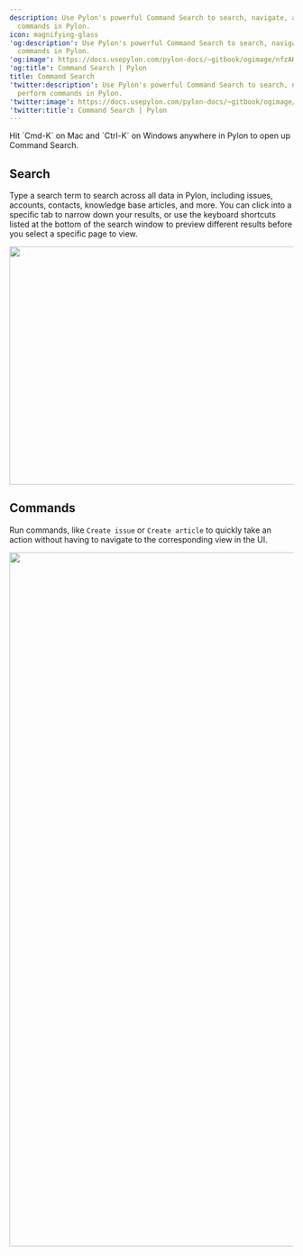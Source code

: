 ---
description: Use Pylon's powerful Command Search to search, navigate, and perform
  commands in Pylon.
icon: magnifying-glass
'og:description': Use Pylon's powerful Command Search to search, navigate, and perform
  commands in Pylon.
'og:image': https://docs.usepylon.com/pylon-docs/~gitbook/ogimage/nfzAKCwwZkZPqnulMUej
'og:title': Command Search | Pylon
title: Command Search
'twitter:description': Use Pylon's powerful Command Search to search, navigate, and
  perform commands in Pylon.
'twitter:image': https://docs.usepylon.com/pylon-docs/~gitbook/ogimage/nfzAKCwwZkZPqnulMUej
'twitter:title': Command Search | Pylon
---
<Info>
Hit `Cmd-K` on Mac and `Ctrl-K` on Windows anywhere in Pylon to open up Command Search.
</Info>

## Search

Type a search term to search across all data in Pylon, including issues, accounts, contacts, knowledge base articles, and more. You can click into a specific tab to narrow down your results, or use the keyboard shortcuts listed at the bottom of the search window to preview different results before you select a specific page to view.

<Frame>
<img alt="" class="block" data-testid="zoom-image" fetchpriority="high" height="422" sizes="(max-width: 640px) 400px, 768px" src="/images/933f8a71.png" width="705"/>
</Frame>

## Commands

Run commands, like `Create issue` or `Create article` to quickly take an action without having to navigate to the corresponding view in the UI.

<Frame>
<img alt="" class="block" data-testid="zoom-image" fetchpriority="low" height="1230" loading="lazy" sizes="(max-width: 640px) 400px, 768px" src="/images/5a74ce3d.png" width="1554"/>
</Frame>
